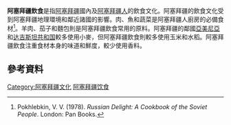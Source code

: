 {{阿塞拜疆文化}}
'''阿塞拜疆飲食'''是指[[阿塞拜疆|阿塞拜疆]]國內及[[阿塞拜疆人|阿塞拜疆人]]的飲食文化。阿塞拜疆的飲食文化受到阿塞拜疆地理環境和鄰近諸國的影響。肉、魚和蔬菜是阿塞拜疆人廚房的必備食材<ref>Pokhlebkin, V. V. (1978). ''Russian Delight: A Cookbook of the Soviet People''. London: Pan Books.</ref>。羊肉、茄子和麵包則是阿塞拜疆飲食常用的原料。阿塞拜疆的鄰國[[亞美尼亞|亞美尼亞]]和[[达吉斯坦共和国|达吉斯坦共和国]]較多使用小麥，但阿塞拜疆飲食則較多使用玉米和水稻。阿塞拜疆飲食注重食材本身的味道和鮮度，較少使用香料。

==參考資料==
{{Reflist}}

{{阿塞拜疆饮食}}
{{亚洲题目|菜|亚洲烹饪}}
{{歐洲題目|飲食文化}}

[[Category:阿塞拜疆文化|Category:阿塞拜疆文化]]
[[Category:阿塞拜疆饮食|]]